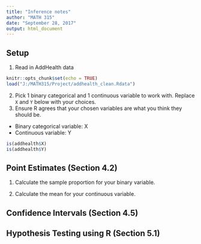 ```yaml
---
title: "Inference notes"
author: "MATH 315"
date: "September 28, 2017"
output: html_document
---
```


## Setup
1. Read in AddHealth data 
```r
knitr::opts_chunk$set(echo = TRUE)
load("J:/MATH315/Project/addhealth_clean.Rdata")
```

2. Pick 1 binary categorical and 1 continuous variable to work with. Replace `X` and `Y` below with your choices. 
3. Ensure R agrees that your chosen variables are what you think they should be. 


* Binary categorical variable: X
* Continuous variable: Y

```r
is(addhealth$X)
is(addhealth$Y)
```

## Point Estimates (Section 4.2)
1. Calculate the sample proportion for your binary variable. 




2. Calculate the mean for your continuous variable. 





## Confidence Intervals (Section 4.5)





## Hypothesis Testing using R (Section 5.1)



